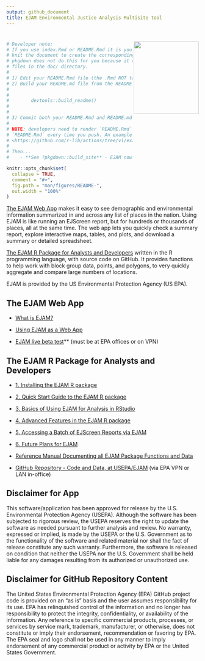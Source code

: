 ```yaml
---
output: github_document
title: EJAM Environmental Justice Analysis Multisite tool
---
```

# <img src="man/figures/logosmall.png" align="right" width="170" height="190"/>

<!-- README.md is generated from README.Rmd. Please edit Rmd not md  -->

```r
# Developer note: 
# If you use index.Rmd or README.Rmd it is your responsibility to 
# knit the document to create the corresponding .md. 
# pkgdown does not do this for you because it only touches 
# files in the ⁠doc/⁠ directory.
#
# 1) Edit your README.Rmd file (the .Rmd NOT the .md file)
# 2) Build your README.md file from the README.Rmd file, by running 
# 
#
#        devtools::build_readme()
#
#
# 3) Commit both your README.Rmd and README.md
#
# NOTE: developers need to render `README.Rmd` regularly, to keep `README.md` up-to-date. You could also use GitHub Actions to re-render
# `README.Rmd` every time you push. An example workflow can be found here:
# <https://github.com/r-lib/actions/tree/v1/examples>.
#
# Then... 
#    - **See ?pkgdown::build_site** - EJAM now uses the pkgdown R package to build help and vignettes as web pages, and it uses the README.md (not .Rmd) to help build the documentation.
```

```r
knitr::opts_chunk$set(
  collapse = TRUE,
  comment = "#>",
  fig.path = "man/figures/README-",
  out.width = "100%"
)
```

<!-- badges: start -->
<!-- comment out the badge for now
[![Lifecycle: experimental](https://img.shields.io/badge/lifecycle-experimental-orange.svg)](https://lifecycle.r-lib.org/articles/stages.html#experimental)
 -->
<!-- badges: end -->

[The EJAM Web App] makes it easy to see demographic and environmental information summarized in and across any list of places in the nation. Using EJAM is like running an EJScreen report, but for hundreds or thousands of places, all at the same time. The web app lets you quickly check a summary report, explore interactive maps, tables, and plots, and download a summary or detailed spreadsheet.

[The EJAM R Package for Analysts and Developers] written in the R programming language, with source code on GitHub. It provides functions to help work with block group data, points, and polygons, to very quickly aggregate and compare large numbers of locations.

EJAM is provided by the US Environmental Protection Agency (US EPA).

## The EJAM Web App

-   [What is EJAM?](articles/0_what_is_ejam.html "0_what_is_ejam.html")

-   [Using EJAM as a Web App](articles/0_webapp.html "0_webapp.html")

-   [EJAM live beta test](https://rstudio-connect.dmap-stage.aws.epa.gov/content/cb2bc9cf-75c3-4db1-ad28-e92940fe4438/ "https://rstudio-connect.dmap-stage.aws.epa.gov/content/cb2bc9cf-75c3-4db1-ad28-e92940fe4438/")\*\* (must be at EPA offices or on VPN)

## The EJAM R Package for Analysts and Developers

-   [1. Installing the EJAM R package](articles/1_installing.html "1_installing.html")

-   [2. Quick Start Guide to the EJAM R package](articles/2_quickstart.html "2_quickstart.html")

-   [3. Basics of Using EJAM for Analysis in RStudio](articles/3_analyzing.html "3_analyzing.html")

-   [4. Advanced Features in the EJAM R package](articles/4_advanced.html "4_advanced.html")

-   [5. Accessing a Batch of EJScreen Reports via EJAM](articles/5_ejscreenapi.html "5_ejscreenapi.html")

-   [6. Future Plans for EJAM](articles/6_future_plans.html "6_future_plans.html")

-   [Reference Manual Documenting all EJAM Package Functions and Data](reference/index.html "index.html")

-   [GitHub Repository - Code and Data, at USEPA/EJAM](https://github.com/USEPA/EJAM#readme "https://github.com/USEPA/EJAM#readme") (via EPA VPN or LAN in-office)

## Disclaimer for App

This software/application has been approved for release by the U.S. Environmental Protection Agency (USEPA). Although the software has been subjected to rigorous review, the USEPA reserves the right to update the software as needed pursuant to further analysis and review. No warranty, expressed or implied, is made by the USEPA or the U.S. Government as to the functionality of the software and related material nor shall the fact of release constitute any such warranty. Furthermore, the software is released on condition that neither the USEPA nor the U.S. Government shall be held liable for any damages resulting from its authorized or unauthorized use.

## Disclaimer for GitHub Repository Content

The United States Environmental Protection Agency (EPA) GitHub project code is provided on an "as is" basis and the user assumes responsibility for its use. EPA has relinquished control of the information and no longer has responsibility to protect the integrity, confidentiality, or availability of the information. Any reference to specific commercial products, processes, or services by service mark, trademark, manufacturer, or otherwise, does not constitute or imply their endorsement, recommendation or favoring by EPA. The EPA seal and logo shall not be used in any manner to imply endorsement of any commercial product or activity by EPA or the United States Government.
